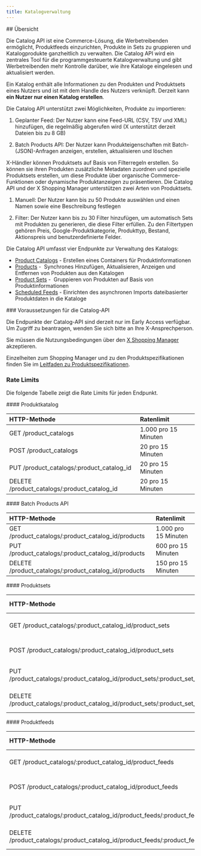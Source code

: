 ```yaml
---
title: Katalogverwaltung
---
```


<div id="overview">
  ## Übersicht
</div>

Die Catalog API ist eine Commerce-Lösung, die Werbetreibenden ermöglicht, Produktfeeds einzurichten, Produkte in Sets zu gruppieren und Katalogprodukte ganzheitlich zu verwalten. Die Catalog API wird ein zentrales Tool für die programmgesteuerte Katalogverwaltung und gibt Werbetreibenden mehr Kontrolle darüber, wie ihre Kataloge eingelesen und aktualisiert werden.

Ein Katalog enthält alle Informationen zu den Produkten und Produktsets eines Nutzers und ist mit dem Handle des Nutzers verknüpft. Derzeit kann **ein Nutzer nur einen Katalog erstellen**. 

Die Catalog API unterstützt zwei Möglichkeiten, Produkte zu importieren:

1.  Geplanter Feed: Der Nutzer kann eine Feed-URL (CSV, TSV und XML) hinzufügen, die regelmäßig abgerufen wird (X unterstützt derzeit Dateien bis zu 8 GB)

2.  Batch Products API: Der Nutzer kann Produkteigenschaften mit Batch-(JSON)-Anfragen anzeigen, erstellen, aktualisieren und löschen

X-Händler können Produktsets auf Basis von Filterregeln erstellen. So können sie ihren Produkten zusätzliche Metadaten zuordnen und spezielle Produktsets erstellen, um diese Produkte über organische Commerce-Funktionen oder dynamische Produktanzeigen zu präsentieren. Die Catalog API und der X Shopping Manager unterstützen zwei Arten von Produktsets. 

1.  Manuell: Der Nutzer kann bis zu 50 Produkte auswählen und einen Namen sowie eine Beschreibung festlegen

2.  Filter: Der Nutzer kann bis zu 30 Filter hinzufügen, um automatisch Sets mit Produkten zu generieren, die diese Filter erfüllen. Zu den Filtertypen gehören Preis, Google-Produktkategorie, Produkttyp, Bestand, Aktionspreis und benutzerdefinierte Felder.

Die Catalog API umfasst vier Endpunkte zur Verwaltung des Katalogs:

* [Product Catalogs](https://developer.x.com/en/docs/x-ads-api/catalog-management/api-reference/product-catalogs) \- Erstellen eines Containers für Produktinformationen
* [Products](https://developer.x.com/en/docs/x-ads-api/catalog-management/api-reference/products) -  Synchrones Hinzufügen, Aktualisieren, Anzeigen und Entfernen von Produkten aus den Katalogen
* [Product Sets](https://developer.x.com/en/docs/x-ads-api/catalog-management/api-reference/product-sets) -  Gruppieren von Produkten auf Basis von Produktinformationen
* [Scheduled Feeds](https://developer.x.com/en/docs/twitter-ads-api/catalog-management/api-reference/scheduled-feeds) \- Einrichten des asynchronen Imports dateibasierter Produktdaten in die Kataloge

<div id="prerequisites-for-the-catalog-api">
  ### Voraussetzungen für die Catalog-API
</div>

Die Endpunkte der Catalog-API sind derzeit nur im Early Access verfügbar. Um Zugriff zu beantragen, wenden Sie sich bitte an Ihre X-Ansprechperson.

Sie müssen die Nutzungsbedingungen über den [X Shopping Manager](https://ads.x.com/shopping_manager) akzeptieren.

Einzelheiten zum Shopping Manager und zu den Produktspezifikationen finden Sie im [Leitfaden zu Produktspezifikationen](https://business.x.com/en/help/shopping-specs.html).

### Rate Limits 

Die folgende Tabelle zeigt die Rate Limits für jeden Endpunkt.

<div id="product-catalog">
  #### Produktkatalog
</div>

| HTTP-Methode | Ratenlimit |
| :--- | :--- |
| GET /product_catalogs | 1.000 pro 15 Minuten |
| POST /product_catalogs | 20 pro 15 Minuten |
| PUT /product\_catalogs/:product\_catalog_id | 20 pro 15 Minuten |
| DELETE /product\_catalogs/:product\_catalog_id | 20 pro 15 Minuten |

<div id="batch-products-api">
  #### Batch Products API
</div>

| HTTP-Methode | Ratenlimit |
| :--- | :--- |
| GET /product\_catalogs/:product\_catalog_id/products | 1.000 pro 15 Minuten |
| PUT /product\_catalogs/:product\_catalog_id/products | 600 pro 15 Minuten |
| DELETE /product\_catalogs/:product\_catalog_id/products | 150 pro 15 Minuten |

<div id="product-sets">
  #### Produktsets
</div>

| HTTP-Methode | Rate-Limit |
| :--- | :--- |
| GET /product\_catalogs/:product\_catalog\_id/product\_sets | 2.000 pro 15 Minuten |
| POST /product\_catalogs/:product\_catalog\_id/product\_sets | 100 pro 15 Minuten |
| PUT /product\_catalogs/:product\_catalog\_id/product\_sets/:product\_set\_id | 500 pro 15 Minuten |
| DELETE /product\_catalogs/:product\_catalog\_id/product\_sets/:product\_set\_id | 100 pro 15 Minuten |

<div id="product-feeds">
  #### Produktfeeds
</div>

| HTTP-Methode | Rate-Limit |
| :--- | :--- |
| GET /product\_catalogs/:product\_catalog\_id/product\_feeds | 1.000 pro 15 Minuten |
| POST /product\_catalogs/:product\_catalog\_id/product\_feeds | 20 pro 15 Minuten |
| PUT /product\_catalogs/:product\_catalog\_id/product\_feeds/:product\_feed\_id | 20 pro 15 Minuten |
| DELETE /product\_catalogs/:product\_catalog\_id/product\_feeds/:product\_feed\_id | 20 pro 15 Minuten |